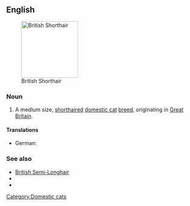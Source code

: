 ==English==
[[Image:Britishblue.jpg|thumb|right|150px|British Shorthair]]
===Noun===
{{en-noun|sg=[[British]] [[shorthair|Shorthair]]}}

# A medium size, [[shorthaired]] [[domestic cat]] [[breed]], originating in [[Great Britain]].

====Translations====
* German: {{t-|de|Britisch Kurzhaar|f}}

===See also===
*[[British Semi-Longhair]]
* {{pedia}}
* {{commonslite|British shorthair}}

[[Category:Domestic cats]]